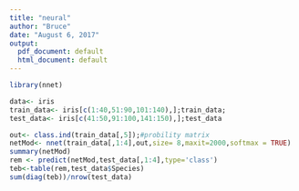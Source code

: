 ```yaml
---
title: "neural"
author: "Bruce"
date: "August 6, 2017"
output:
  pdf_document: default
  html_document: default
---
```


```r
library(nnet)
```

```r
data<- iris
train_data<- iris[c(1:40,51:90,101:140),];train_data;
test_data<- iris[c(41:50,91:100,141:150),];test_data
```

```r
out<- class.ind(train_data[,5]);#probility matrix
netMod<- nnet(train_data[,1:4],out,size= 8,maxit=2000,softmax = TRUE)
summary(netMod)
rem <- predict(netMod,test_data[,1:4],type='class')
teb<-table(rem,test_data$Species)
sum(diag(teb))/nrow(test_data)
```

